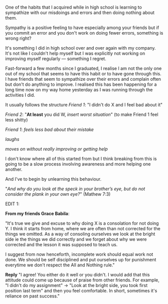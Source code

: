 





<BlogHead title={title} description={description} date={date} />

One of the habits that I acquired while in high school is learning to sympathize with our misdoings and errors and then doing nothing about them. 

Sympathy is a positive feeling to have especially among your friends but if you commit an error and you don't work on doing fewer errors, something is wrong right?

It's something I did in high school over and over again with my company. It's not like I couldn't help myself but I was explicitly not working on improving myself regularly — something I regret.

Fast-forward a few months since I graduated, I realise I am not the only one out of my school that seems to have this habit or to have gone through this. I have friends that seem to sympathize over their errors and complain often but don't do anything to improve. I realised this has been happening for a long time now on my way home yesterday as I was running through the activities I did. 

It usually follows the structure
_Friend 1_: "I didn't do X and I feel bad about it"

_Friend 2_: "**At least** you did W, _insert worst situation_" (to make Friend 1 feel less shitty)

_Friend 1_: *feels less bad about their mistake*

*laughs*

*moves on without really improving or getting help*


I don't know where all of this started from but I think breaking from this is going to be a slow process involving awareness and more helping one another.

And I've to begin by unlearning this behaviour.

"_And why do you look at the speck in your brother’s eye, but do not consider the plank in your own eye?_" (Mathew 7:3)

EDIT 1: 

**From my friends Grace Babila**:

"It's true we give and excuse to why doing X is a consolation for not doing Y. I think it starts from home, where we are often than not corrected for the things we omitted. As a way of consoling ourselves we look at the bright side ie the things we did correctly and we forget about why we were corrected and the lesson it was supposed to teach us.

I suggest from now henceforth, incomplete work should equal work not done. We should be self disciplined and put ourselves up for punishment everytime we don't respect the All and Nothing rule."

**Reply**
"I agree! You either do it well or you didn't.
I would add that this attitude could come up because of praise from other friends. For example, "I didn't do my assignment" -> "Look at the bright side, you took first position last term" and then you feel comfortable. In short, sometimes it's reliance on past success."

